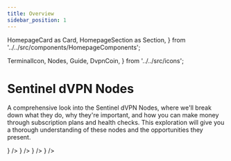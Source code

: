 ```yaml
---
title: Overview
sidebar_position: 1
---
```

  HomepageCard as Card,
  HomepageSection as Section,
} from '../../src/components/HomepageComponents';

  TerminalIcon,
  Nodes,
  Guide,
  DvpnCoin,
} from '../../src/icons';

# Sentinel dVPN Nodes

A comprehensive look into the Sentinel dVPN Nodes, where we'll break down what they do, why they're important, and how you can make money through subscription plans and health checks. This exploration will give you a thorough understanding of these nodes and the opportunities they present.

<Section id="web-sdks" hasSubSections >
  <Section>
    <Card
      title="Introduction"
      description="Introducing the dVPN Node: understanding its purpose, bandwidth sharing concept, and crucial role within the Sentinel Ecosystem"
      to="/nodes/intro"
      icon={<Nodes />}
    />
    <Card
      title="Run a dVPN Node"
      description="Discover the process of setting up a dVPN node to contribute to the Sentinel network by sharing your bandwidth with this comprehensive step-by-step guide"
      to="/node-setup"
      icon={<Guide />}
    />
    <Card
      title="Earnings"
      description="Hosting a dVPN node incurs costs such as server expenses and electricity bills. However, these expenses can be offset through the Node Revenue System, allowing for monetization of the service"
      to="/nodes/earnings"
      icon={<DvpnCoin />}
    />
    <Card
      title="Health Check"
      description="Successfully completing the Health Check is the primary prerequisite for eligibility to earn node rewards and monetize your node. Here's a guide on how to accomplish it"
      to="/nodes/health-check/overview"
      svgFile="/icons/health-check.svg"
    />
    <Card
      title="Tools"
      description="Discover the Sentinel Node Network through a suite of online tools tailored to provide insights into node statistics and enhance your dVPN journey with effortless navigation"
      to="/nodes/tools"
      svgFile="/icons/stats.svg"
    />
    <Card
      title="Scripts"
      description="A suite of community-developed tools designed to streamline intricate node management operations"
      to="/nodes/scripts"
      icon={<TerminalIcon />}
    />
  </Section>
</Section>